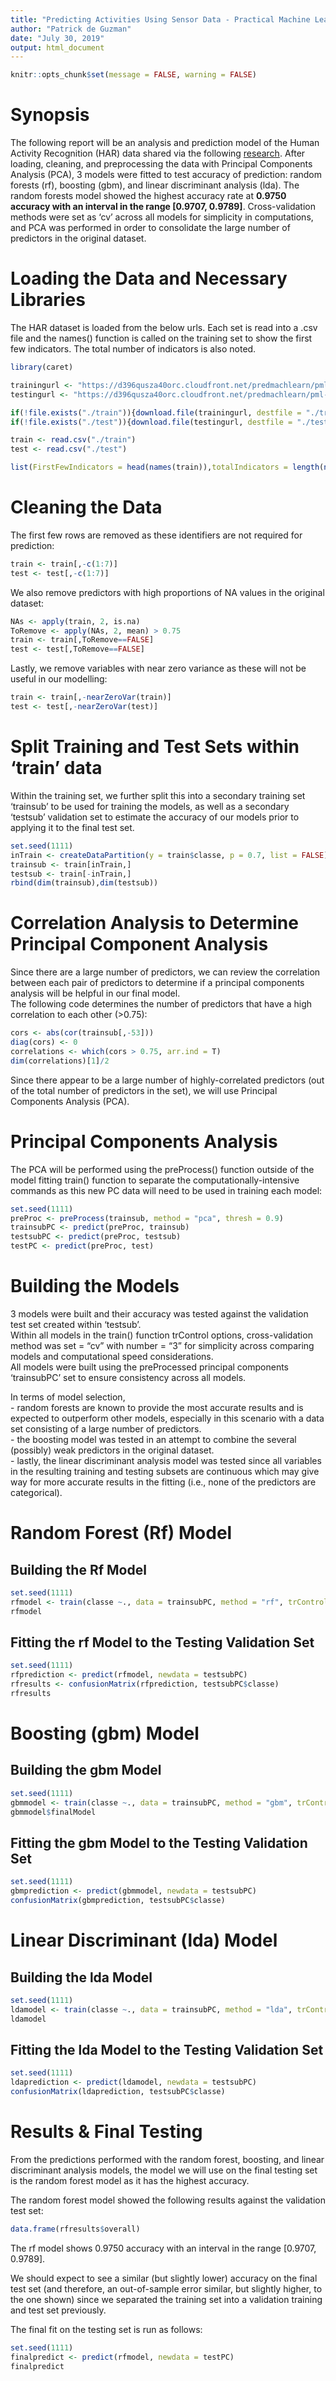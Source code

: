 ```yaml
---
title: "Predicting Activities Using Sensor Data - Practical Machine Learning Course Project"
author: "Patrick de Guzman"
date: "July 30, 2019"
output: html_document
---
```


```r
knitr::opts_chunk$set(message = FALSE, warning = FALSE)
```

# Synopsis  
The following report will be an analysis and prediction model of the Human Activity Recognition (HAR) data shared via the following [research](http://web.archive.org/web/20161224072740/http:/groupware.les.inf.puc-rio.br/har). After loading, cleaning, and preprocessing the data with Principal Components Analysis (PCA), 3 models were fitted to test accuracy of prediction: random forests (rf), boosting (gbm), and linear discriminant analysis (lda). The random forests model showed the highest accuracy rate at **0.9750 accuracy with an interval in the range [0.9707, 0.9789]**. Cross-validation methods were set as 'cv' across all models for simplicity in computations, and PCA was performed in order to consolidate the large number of predictors in the original dataset.


# Loading the Data and Necessary Libraries

The HAR dataset is loaded from the below urls. Each set is read into a .csv file and the names() function is called on the training set to show the first few indicators. The total number of indicators is also noted.  
```r
library(caret)

trainingurl <- "https://d396qusza40orc.cloudfront.net/predmachlearn/pml-training.csv"
testingurl <- "https://d396qusza40orc.cloudfront.net/predmachlearn/pml-testing.csv"

if(!file.exists("./train")){download.file(trainingurl, destfile = "./train")}
if(!file.exists("./test")){download.file(testingurl, destfile = "./test")}

train <- read.csv("./train")
test <- read.csv("./test")

list(FirstFewIndicators = head(names(train)),totalIndicators = length(names(train)))
```

# Cleaning the Data

The first few rows are removed as these identifiers are not required for prediction: 
```r
train <- train[,-c(1:7)]
test <- test[,-c(1:7)]
```

We also remove predictors with high proportions of NA values in the original dataset: 
```r
NAs <- apply(train, 2, is.na)
ToRemove <- apply(NAs, 2, mean) > 0.75
train <- train[,ToRemove==FALSE]
test <- test[,ToRemove==FALSE]
```

Lastly, we remove variables with near zero variance as these will not be useful in our modelling: 
```r
train <- train[,-nearZeroVar(train)]
test <- test[,-nearZeroVar(test)]
```

# Split Training and Test Sets within 'train' data  
Within the training set, we further split this into a secondary training set 'trainsub' to be used for training the models, as well as a secondary 'testsub' validation set to estimate the accuracy of our models prior to applying it to the final test set. 
```r
set.seed(1111)
inTrain <- createDataPartition(y = train$classe, p = 0.7, list = FALSE)
trainsub <- train[inTrain,]
testsub <- train[-inTrain,]
rbind(dim(trainsub),dim(testsub))
```

# Correlation Analysis to Determine Principal Component Analysis  
Since there are a large number of predictors, we can review the correlation between each pair of predictors to determine if a principal components analysis will be helpful in our final model.  
The following code determines the number of predictors that have a high correlation to each other (>0.75):

```r
cors <- abs(cor(trainsub[,-53]))
diag(cors) <- 0
correlations <- which(cors > 0.75, arr.ind = T)
dim(correlations)[1]/2
```

Since there appear to be a large number of highly-correlated predictors (out of the total number of predictors in the set), we will use Principal Components Analysis (PCA).

# Principal Components Analysis  
The PCA will be performed using the preProcess() function outside of the model fitting train() function to separate the computationally-intensive commands as this new PC data will need to be used in training each model: 

```r
set.seed(1111)
preProc <- preProcess(trainsub, method = "pca", thresh = 0.9)
trainsubPC <- predict(preProc, trainsub)
testsubPC <- predict(preProc, testsub)
testPC <- predict(preProc, test)
```

# Building the Models  
3 models were built and their accuracy was tested against the validation test set created within 'testsub'.  
Within all models in the train() function trControl options, cross-validation method was set = "cv" with number = "3" for simplicity across comparing models and computational speed considerations.  
All models were built using the preProcessed principal components 'trainsubPC' set to ensure consistency across all models. 

In terms of model selection,  
- random forests are known to provide the most accurate results and is expected to outperform other models, especially in this scenario with a data set consisting of a large number of predictors.  
- the boosting model was tested in an attempt to combine the several (possibly) weak predictors in the original dataset.  
- lastly, the linear discriminant analysis model was tested since all variables in the resulting training and testing subsets are continuous which may give way for more accurate results in the fitting (i.e., none of the predictors are categorical).  

# Random Forest (Rf) Model
## Building the Rf Model
```r
set.seed(1111)
rfmodel <- train(classe ~., data = trainsubPC, method = "rf", trControl = trainControl(method = "cv", number = 3))
rfmodel
```

## Fitting the rf Model to the Testing Validation Set
```r
set.seed(1111)
rfprediction <- predict(rfmodel, newdata = testsubPC)
rfresults <- confusionMatrix(rfprediction, testsubPC$classe)
rfresults
```


# Boosting (gbm) Model
## Building the gbm Model
```r
set.seed(1111)
gbmmodel <- train(classe ~., data = trainsubPC, method = "gbm", trControl = trainControl(method = "cv", number = 3), verbose = FALSE)
gbmmodel$finalModel
```

## Fitting the gbm Model to the Testing Validation Set
```r
set.seed(1111)
gbmprediction <- predict(gbmmodel, newdata = testsubPC)
confusionMatrix(gbmprediction, testsubPC$classe)
```


# Linear Discriminant (lda) Model
## Building the lda Model
```r
set.seed(1111)
ldamodel <- train(classe ~., data = trainsubPC, method = "lda", trControl = trainControl(method = "cv", number = 3))
ldamodel
```

## Fitting the lda Model to the Testing Validation Set
```r
set.seed(1111)
ldaprediction <- predict(ldamodel, newdata = testsubPC)
confusionMatrix(ldaprediction, testsubPC$classe)
```

# Results & Final Testing  
From the predictions performed with the random forest, boosting, and linear discriminant analysis models, the model we will use on the final testing set is the random forest model as it has the highest accuracy. 

The random forest model showed the following results against the validation test set:
```r
data.frame(rfresults$overall)
```

The rf model shows 0.9750 accuracy with an interval in the range [0.9707, 0.9789]. 

We should expect to see a similar (but slightly lower) accuracy on the final test set (and therefore, an out-of-sample error similar, but slightly higher, to the one shown) since we separated the training set into a validation training and test set previously. 

The final fit on the testing set is run as follows: 
```r
set.seed(1111)
finalpredict <- predict(rfmodel, newdata = testPC)
finalpredict
```
